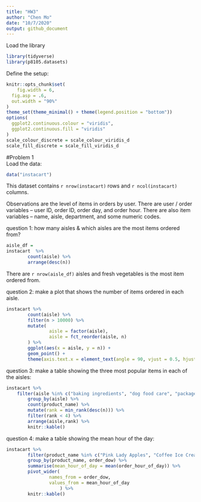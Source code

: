 ```yaml
---
title: "HW3"
author: "Chen Mo"
date: "10/7/2020"
output: github_document
---
```

Load the library
```r
library(tidyverse)
library(p8105.datasets)
```

Define the setup:
```r
knitr::opts_chunk$set(
	fig.width = 6, 
  fig.asp = .6,
  out.width = "90%"
)
theme_set(theme_minimal() + theme(legend.position = "bottom"))
options(
  ggplot2.continuous.colour = "viridis",
  ggplot2.continuous.fill = "viridis"
)
scale_colour_discrete = scale_colour_viridis_d
scale_fill_discrete = scale_fill_viridis_d
```

#Problem 1  
Load the data:
```r
data("instacart")
```
This dataset contains `r nrow(instacart)` rows and `r ncol(instacart)` columns. 

Observations are the level of items in orders by user. There are user / order variables -- user ID, order ID, order day, and order hour. There are also item variables -- name, aisle, department, and some numeric codes.

question 1: how many aisles & which aisles are the most items ordered from?
```r
aisle_df =
instacart  %>% 
        count(aisle) %>% 
        arrange(desc(n))
```
There are `r nrow(aisle_df)` aisles and fresh vegetables is the most item ordered from.

question 2: make a plot that shows the number of items ordered in each aisle.
```r
instacart %>% 
        count(aisle) %>% 
        filter(n > 10000) %>% 
        mutate(
                aisle = factor(aisle),
                aisle = fct_reorder(aisle, n)
        ) %>% 
        ggplot(aes(x = aisle, y = n)) +
        geom_point() +
        theme(axis.text.x = element_text(angle = 90, vjust = 0.5, hjust = 1))
```

question 3: make a table showing the three most popular items in each of the aisles:
```r
instacart %>% 
	filter(aisle %in% c("baking ingredients", "dog food care", "packaged vegetables fruits")) %>% 
        group_by(aisle) %>% 
        count(product_name) %>% 
        mutate(rank = min_rank(desc(n))) %>%
        filter(rank < 4) %>%
        arrange(aisle,rank) %>% 
        knitr::kable()
```

question 4: make a table showing the mean hour of the day:
```r
instacart %>% 
        filter(product_name %in% c("Pink Lady Apples", "Coffee Ice Cream")) %>%
        group_by(product_name, order_dow) %>% 
        summarise(mean_hour_of_day = mean(order_hour_of_day)) %>% 
        pivot_wider(
                names_from = order_dow,
                values_from = mean_hour_of_day
                    ) %>% 
        knitr::kable()
```

